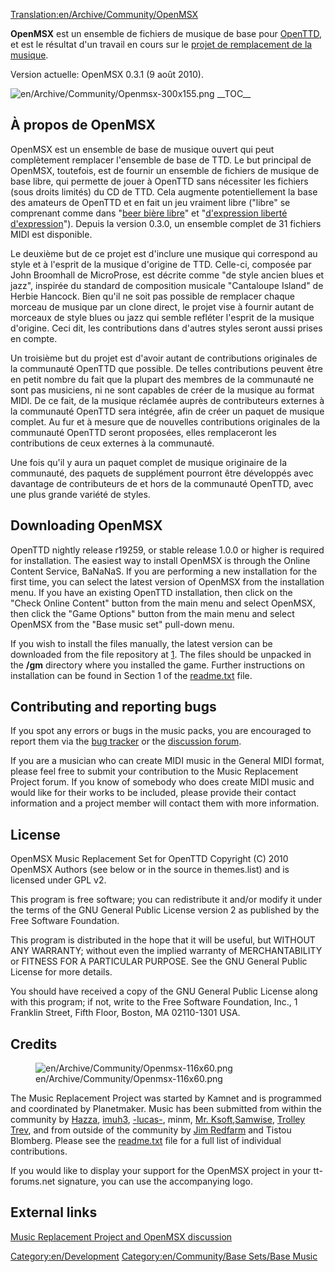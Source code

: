 [[Translation:en/Archive/Community/OpenMSX]]
{{fr/Traduction|en/Archive/Community/OpenMSX|20}}


'''OpenMSX''' est un ensemble de fichiers de musique de base pour [[fr/Manual/Main Page|OpenTTD]], et est le résultat d'un travail en cours sur le [http://kam-net.com/ottd/kevin-60x60.png projet de remplacement de la musique].

Version actuelle: OpenMSX 0.3.1 (9 août 2010).

[[File:en/Archive/Community/Openmsx-300x155.png|right]]
__TOC__

== À propos de OpenMSX ==

OpenMSX est un ensemble de base de musique ouvert qui peut complètement remplacer l'ensemble de base de TTD. Le but principal de OpenMSX, toutefois,  est de fournir un ensemble de fichiers de musique de base libre, qui permette de jouer à OpenTTD sans nécessiter les fichiers (sous droits limités) du CD de TTD. Cela augmente potentiellement la base des amateurs de OpenTTD et en fait un jeu vraiment libre ("libre" se comprenant comme dans "[https://www.wikipedia.org/wiki/free beer bière libre]" et "[https://www.wikipedia.org/wiki/fr:Liberté d'expression liberté d'expression]"). Depuis la version 0.3.0, un ensemble complet de 31 fichiers MIDI est disponible.

Le deuxième but de ce projet est d'inclure une musique qui correspond au style et à l'esprit de la musique d'origine de TTD. Celle-ci, composée par John Broomhall de MicroProse, est décrite comme "de style ancien blues et jazz", inspirée du standard de composition musicale "Cantaloupe Island" de Herbie Hancock. Bien qu'il ne soit pas possible de remplacer chaque morceau de musique par un clone direct, le projet vise à fournir autant de morceaux de style blues ou jazz qui semble refléter l'esprit de la musique d'origine. Ceci dit, les contributions dans d'autres styles seront aussi prises en compte.

Un troisième but du projet est d'avoir autant de contributions originales de la communauté OpenTTD que possible. De telles contributions peuvent être en petit nombre du fait que la plupart des membres de la communauté ne sont pas musiciens, ni ne sont capables de créer de la musique au format MIDI. De ce fait, de la musique réclamée auprès de contributeurs externes à la communauté OpenTTD sera intégrée, afin de créer un paquet de musique complet. Au fur et à mesure que de nouvelles contributions originales de la communauté OpenTTD seront proposées, elles remplaceront les contributions de ceux externes à la communauté.

Une fois qu'il y aura un paquet complet de musique originaire de la communauté, des paquets de supplément pourront être développés avec davantage de contributeurs de et hors de la communauté OpenTTD, avec une plus grande variété de styles.

== Downloading OpenMSX ==

OpenTTD nightly release r19259, or stable release 1.0.0 or higher is required for installation. The easiest way to install OpenMSX is through the Online Content Service, BaNaNaS. If you are performing a new installation for the first time, you can select the latest version of OpenMSX from the installation menu. If you have an existing OpenTTD installation, then click on the "Check Online Content" button from the main menu and select OpenMSX, then click the "Game Options" button from the main menu and select OpenMSX from the "Base music set" pull-down menu. 

If you wish to install the files manually, the latest version can be downloaded from the file repository at [http://bundles.openttdcoop.org/openmsx/releases/]. The files should be unpacked in the '''/gm''' directory where you installed the game. Further instructions on installation can be found in Section 1 of the [http://bundles.openttdcoop.org/openmsx/releases/LATEST/readme.txt readme.txt] file. 

== Contributing and reporting bugs ==

If you spot any errors or bugs in the music packs, you are encouraged to report them via the [http://dev.openttdcoop.org/projects/openmsx/issues bug tracker] or the [http://www.tt-forums.net/viewtopic.php?f=29&t=46479 discussion forum]. 

If you are a musician who can create MIDI music in the General MIDI format, please feel free to submit your contribution to the Music Replacement Project forum. If you know of somebody who does create MIDI music and would like for their works to be included, please provide their contact information and a project member will contact them with more information.

== License ==

OpenMSX Music Replacement Set for OpenTTD Copyright (C) 2010 OpenMSX Authors (see below or in the source in themes.list) and is licensed under GPL v2.

This program is free software; you can redistribute it and/or modify it under the terms of the GNU General Public License version 2 as published by the Free Software Foundation.

This program is distributed in the hope that it will be useful, but WITHOUT ANY WARRANTY; without even the implied warranty of MERCHANTABILITY or FITNESS FOR A PARTICULAR PURPOSE. See the GNU General Public License for more details.

You should have received a copy of the GNU General Public License along with this program; if not, write to the Free Software Foundation, Inc., 1 Franklin Street, Fifth Floor, Boston, MA 02110-1301 USA.

== Credits == 
[[File:en/Archive/Community/Openmsx-116x60.png|right]]

The Music Replacement Project was started by Kamnet and is programmed and coordinated by Planetmaker. Music has been submitted from within the community by [http://www.tt-forums.net/memberlist.php?mode=viewprofile&u=7796 Hazza], [http://www.tt-forums.net/memberlist.php?mode=viewprofile&u=32608 imuh3], [http://www.tt-forums.net/memberlist.php?mode=viewprofile&u=32711 -lucas-], minm, [http://www.tt-forums.net/memberlist.php?mode=viewprofile&u=4751 Mr. Ksoft],[http://www.tt-forums.net/memberlist.php?mode=viewprofile&u=10881 Samwise], [http://www.tt-forums.net/memberlist.php?mode=viewprofile&u=15350 Trolley Trev], and from outside of the community by [http://homepage.ntlworld.com/jim.redfarn/MidiPage.htm Jim Redfarm] and Tistou Blomberg. Please see the [http://bundles.openttdcoop.org/openmsx/releases/LATEST/readme.txt readme.txt] file for a full list of individual contributions.

If you would like to display your support for the OpenMSX project in your tt-forums.net signature, you can use the accompanying logo. 

== External links ==
[http://www.tt-forums.net/viewtopic.php?f=29&t=46479 Music Replacement Project and OpenMSX discussion]

[[Category:en/Development]]
[[Category:en/Community/Base Sets/Base Music]]
